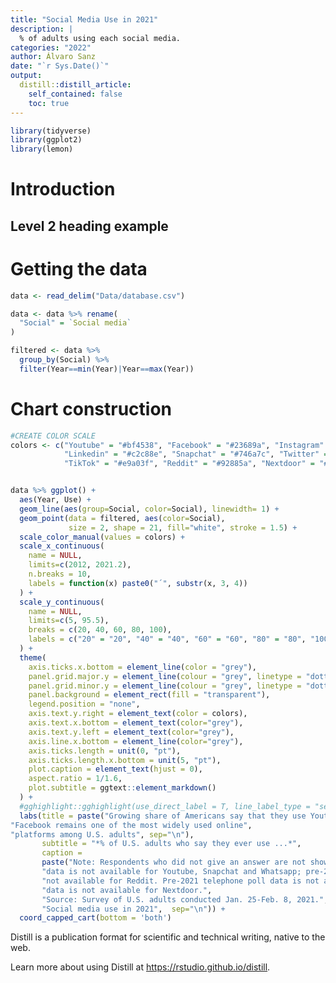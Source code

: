 ```yaml
---
title: "Social Media Use in 2021"
description: |
  % of adults using each social media.
categories: "2022" 
author: Álvaro Sanz 
date: "`r Sys.Date()`"
output:
  distill::distill_article:
    self_contained: false
    toc: true
---
```

```r

library(tidyverse)
library(ggplot2)
library(lemon)

```


# Introduction

## Level 2 heading example

# Getting the data

```r

data <- read_delim("Data/database.csv")

data <- data %>% rename(
  "Social" = `Social media`
)

filtered <- data %>% 
  group_by(Social) %>% 
  filter(Year==min(Year)|Year==max(Year))

```

# Chart construction

```r
#CREATE COLOR SCALE
colors <- c("Youtube" = "#bf4538", "Facebook" = "#23689a", "Instagram" = "#6c9acf", "Pinterest" = "#747a46",
            "Linkedin" = "#c2c88e", "Snapchat" = "#746a7c", "Twitter" = "#d1aa42", "Whatsapp" = "#253a5c",
            "TikTok" = "#e9a03f", "Reddit" = "#92885a", "Nextdoor" = "#e28377" )


data %>% ggplot() +
  aes(Year, Use) +
  geom_line(aes(group=Social, color=Social), linewidth= 1) +
  geom_point(data = filtered, aes(color=Social),
             size = 2, shape = 21, fill="white", stroke = 1.5) +
  scale_color_manual(values = colors) +
  scale_x_continuous(
    name = NULL,
    limits=c(2012, 2021.2),
    n.breaks = 10,
    labels = function(x) paste0("´", substr(x, 3, 4))
  ) +
  scale_y_continuous(
    name = NULL,
    limits=c(5, 95.5),
    breaks = c(20, 40, 60, 80, 100),
    labels = c("20" = "20", "40" = "40", "60" = "60", "80" = "80", "100" = "100%")
  ) +
  theme(
    axis.ticks.x.bottom = element_line(color = "grey"),
    panel.grid.major.y = element_line(colour = "grey", linetype = "dotted"),
    panel.grid.minor.y = element_line(colour = "grey", linetype = "dotted"),
    panel.background = element_rect(fill = "transparent"),
    legend.position = "none",
    axis.text.y.right = element_text(color = colors),
    axis.text.x.bottom = element_text(color="grey"),
    axis.text.y.left = element_text(color="grey"),
    axis.line.x.bottom = element_line(color="grey"),
    axis.ticks.length = unit(0, "pt"),
    axis.ticks.length.x.bottom = unit(5, "pt"),
    plot.caption = element_text(hjust = 0),
    aspect.ratio = 1/1.6,
    plot.subtitle = ggtext::element_markdown()
  ) +
  #gghighlight::gghighlight(use_direct_label = T, line_label_type = "sec_axis") +
  labs(title = paste("Growing share of Americans say that they use Youtube;", 
"Facebook remains one of the most widely used online",
"platforms among U.S. adults", sep="\n"),
       subtitle = "*% of U.S. adults who say they ever use ...*",
       caption = 
       paste("Note: Respondents who did not give an answer are not shown. Pre-2018 telephone poll",
       "data is not available for Youtube, Snapchat and Whatsapp; pre-2019 telephone poll data is",
       "not available for Reddit. Pre-2021 telephone poll data is not available for TikTok. Trend",
       "data is not available for Nextdoor.",
       "Source: Survey of U.S. adults conducted Jan. 25-Feb. 8, 2021.", 
       "Social media use in 2021",  sep="\n")) +
  coord_capped_cart(bottom = 'both')

```


Distill is a publication format for scientific and technical writing, native to the web.

Learn more about using Distill at <https://rstudio.github.io/distill>.


